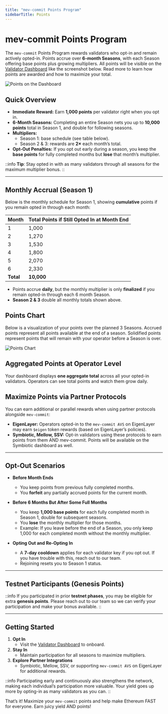```yaml
---
title: "mev-commit Points Program"
sidebarTitle: Points
---
```


# mev-commit Points Program

The `mev-commit` Points Program rewards validators who opt-in and remain actively opted-in. Points accrue over **6-month Seasons**, with each Season offering base points plus growing multipliers. All points will be visible on the [Validator Dashboard](https://validators.mev-commit.xyz/) like the screenshot below. Read more to learn how points are awarded and how to maximize your total.

![Points on the Dashboard](/v1.0.0/images/dashboard-points.png)

## Quick Overview

- **Immediate Reward:** Earn **1,000 points** per validator right when you opt in.  
- **6-Month Seasons:** Completing an entire Season nets you up to **10,000 points** total in Season 1, and double for following seasons.  
- **Multipliers:**  
  - Season 1: base schedule (see table below).  
  - Season 2 & 3: rewards are **2×** each month’s total.  
- **Opt-Out Penalties:** If you opt out early during a season, you keep the **base points** for fully completed months but **lose** that month’s multiplier.

::info
**Tip**: Stay opted in with as many validators through all seasons for the maximum multiplier bonus.
::

---

## Monthly Accrual (Season 1)

Below is the monthly schedule for Season 1, showing **cumulative** points if you remain opted in through each month:

| Month | Total Points if Still Opted In at Month End |
|-------|--------------------------------------------|
| 1     | 1,000                                      |
| 2     | 1,270                                      |
| 3     | 1,530                                      |
| 4     | 1,800                                      |
| 5     | 2,070                                      |
| 6     | 2,330                                      |
| **Total** | **10,000**                             |

- Points accrue **daily**, but the monthly multiplier is only **finalized** if you remain opted-in through each 6 month Season.
- **Season 2 & 3** double all monthly totals shown above.

## Points Chart
Below is a visualization of your points over the planned 3 Seasons. Accrued points represent all points available at the end of a season. Solidified points represent points that will remain with your operator before a Season is over.

![Points Chart](/v1.0.0/images/points-chart.jpg)

## Aggregated Points at Operator Level

Your dashboard displays **one aggregate total** across all your opted-in validators. Operators can see total points and watch them grow daily.

## Maximize Points via Partner Protocols

You can earn additional or parallel rewards when using partner protocols alongside `mev-commit`:
  
- **EigenLayer:** Operators opted-in to the `mev-commit AVS` on EigenLayer may earn `$eigen` token rewards (based on EigenLayer’s policies).
- **Symbiotic, Mellow, SSV:** Opt-in validators using these protocols to earn points from them AND mev-commit. Points will be available on the Symbiotic dashboard as well.

---

## Opt-Out Scenarios

- **Before Month Ends**  
  - You keep points from previous fully completed months.  
  - You **forfeit** any partially accrued points for the current month.

- **Before 6 Months But After Some Full Months**  
  - You keep **1,000 base points** for each fully completed month in Season 1, double for subsequent seasons.  
  - You **lose** the monthly multiplier for those months.
  - Example: If you leave before the end of a Season, you only keep 1,000 for each completed month without the monthly multiplier.

- **Opting Out and Re-Opting In**  
  - A **7-day cooldown** applies for each validator key if you opt out. If you have trouble with this, reach out to our team.
  - Rejoining resets you to Season 1 status.

---

## Testnet Participants (Genesis Points)

::info
If you participated in prior **testnet phases**, you may be eligible for extra **genesis points**. Please reach out to our team so we can verify your participation and make your bonus available.
::

---

## Getting Started

1. **Opt In**  
   - Visit the [Validator Dashboard](https://validators.mev-commit.xyz/) to onboard.
2. **Stay In**  
   - Maintain participation for all seasons to maximize multipliers.  
3. **Explore Partner Integrations**  
   - Symbiotic, Mellow, SSV, or supporting `mev-commit AVS` on EigenLayer for additional rewards.

::info
Participating early and continuously also strengthens the network, making each individual’s participation more valuable. Your yield goes up more by opting-in as many validators as you can.
::

That’s it! Maximize your `mev-commit` points and help make Ethereum FAST for everyone. Earn juicy yield AND points!


